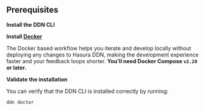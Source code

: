 
## Prerequisites

**Install the DDN CLI**

<InstallTheCli />

**Install [Docker](https://docs.docker.com/engine/install/)**

The Docker based workflow helps you iterate and develop locally without deploying any changes to Hasura DDN, making the
development experience faster and your feedback loops shorter. **You'll need Docker Compose `v2.20` or later.**

**Validate the installation**

You can verify that the DDN CLI is installed correctly by running:

```ddn
ddn doctor
```
